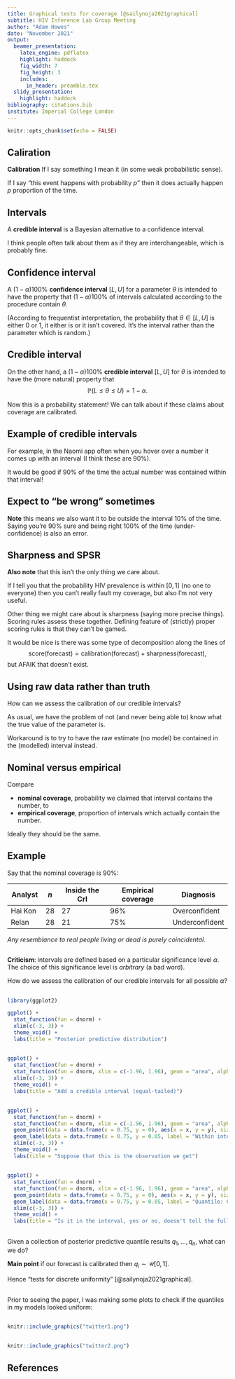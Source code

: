```yaml
---
title: Graphical tests for coverage [@sailynoja2021graphical]
subtitle: HIV Inference Lab Group Meeting
author: "Adam Howes"
date: "November 2021"
output:
  beamer_presentation:
    latex_engine: pdflatex
    highlight: haddock
    fig_width: 7
    fig_height: 3
    includes:
      in_header: preamble.tex
  slidy_presentation:
    highlight: haddock
bibliography: citations.bib
institute: Imperial College London
---
```


```r
knitr::opts_chunk$set(echo = FALSE)
```

## Caliration

**Calibration** If I say something I mean it (in some weak probabilistic sense).

If I say "this event happens with probability $p$" then it does actually happen $p$ proportion of the time.

## Intervals

A **credible interval** is a Bayesian alternative to a confidence interval.

I think people often talk about them as if they are interchangeable, which is probably fine.

## Confidence interval

A $(1 - \alpha)100$% **confidence interval** $[L, U]$ for a parameter $\theta$ is intended to have the property that $(1 - \alpha)100$% of intervals calculated according to the procedure contain $\theta$.

(According to frequentist interpretation, the probability that $\theta \in [L, U]$ is either 0 or 1, it either is or it isn't covered.
It's the interval rather than the parameter which is random.)    

## Credible interval

On the other hand, a $(1 - \alpha)100$% **credible interval** $[L, U]$ for $\theta$ is intended to have the (more natural) property that
$$
\mathbb{P}(L \leq \theta \leq U) = 1 - \alpha.
$$

Now this is a probability statement! We can talk about if these claims about coverage are calibrated.

## Example of credible intervals

For example, in the Naomi app often when you hover over a number it comes up with an interval (I think these are 90%).

It would be good if 90% of the time the actual number was contained within that interval!

## Expect to "be wrong" sometimes

**Note** this means we also want it to be outside the interval 10% of the time.
Saying you're 90% sure and being right 100% of the time (under-confidence) is also an error.

## Sharpness and SPSR

**Also note** that this isn't the only thing we care about.

If I tell you that the probability HIV prevalence is within $[0, 1]$ (no one to everyone) then you can't really fault my coverage, but also I'm not very useful.

Other thing we might care about is sharpness (saying more precise things).
Scoring rules assess these together.
Defining feature of (strictly) proper scoring rules is that they can't be gamed.

It would be nice is there was some type of decomposition along the lines of
$$
\text{score(forecast)} = \text{calibration(forecast)} + \text{sharpness(forecast)},
$$
but AFAIK that doesn't exist.

## Using raw data rather than truth

How can we assess the calibration of our credible intervals?

As usual, we have the problem of not (and never being able to) know what the true value of the parameter is.

Workaround is to try to have the raw estimate (no model) be contained in the (modelled) interval instead.

## Nominal versus empirical

Compare 

* **nominal coverage**, probability we claimed that interval contains the number, to
* **empirical coverage**, proportion of intervals which actually contain the number.

Ideally they should be the same.

## Example

Say that the nominal coverage is 90%:

| Analyst   | $n$ | Inside the CrI | Empirical coverage | Diagnosis |
| --------- | --- | -------------- | ------------------ | --------- |
| Hai Kon   | 28  | 27             | 96%                | Overconfident |
| Relan     | 28  | 21             | 75%                | Underconfident |

*Any resemblance to real people living or dead is purely coincidental.*

##

**Criticism**: intervals are defined based on a particular significance level $\alpha$.
The choice of this significance level is *arbitrary* (a bad word).

How do we assess the calibration of our credible intervals for all possible $\alpha$?

##

```r
library(ggplot2)

ggplot() + 
  stat_function(fun = dnorm) +
  xlim(c(-3, 3)) +
  theme_void() +
  labs(title = "Posterior predictive distribution")
```

##

```r
ggplot() + 
  stat_function(fun = dnorm) +
  stat_function(fun = dnorm, xlim = c(-1.96, 1.96), geom = "area", alpha = 0.2) +
  xlim(c(-3, 3)) +
  theme_void() +
  labs(title = "Add a credible interval (equal-tailed)")
```

##

```r
ggplot() + 
  stat_function(fun = dnorm) +
  stat_function(fun = dnorm, xlim = c(-1.96, 1.96), geom = "area", alpha = 0.2) +
  geom_point(data = data.frame(x = 0.75, y = 0), aes(x = x, y = y), size = 5) +
  geom_label(data = data.frame(x = 0.75, y = 0.05, label = "Within interval"), aes(x = x, y = y, label = label)) +
  xlim(c(-3, 3)) +
  theme_void() +
  labs(title = "Suppose that this is the observation we get")
```

##

```r
ggplot() + 
  stat_function(fun = dnorm) +
  stat_function(fun = dnorm, xlim = c(-1.96, 1.96), geom = "area", alpha = 0.2) +
  geom_point(data = data.frame(x = 0.75, y = 0), aes(x = x, y = y), size = 5) +
  geom_label(data = data.frame(x = 0.75, y = 0.05, label = "Quantile: 0.674"), aes(x = x, y = y, label = label)) +
  xlim(c(-3, 3)) +
  theme_void() +
  labs(title = "Is it in the interval, yes or no, doesn't tell the full story.\nKnowing the quantile allows us to say if it's in any (equal-tailed) credible interval.")
```

##

Given a collection of posterior predictive quantile results $q_1, \ldots, q_n$, what can we do?

**Main point** if our forecast is calibrated then $q_i \sim \mathcal{U}[0, 1]$.

Hence "tests for discrete uniformity" [@sailynoja2021graphical].

##

Prior to seeing the paper, I was making some plots to check if the quantiles in my models looked uniform:

##

```r
knitr::include_graphics("twitter1.png")
```

##

```r
knitr::include_graphics("twitter2.png")
```


## References {.allowframebreaks}

